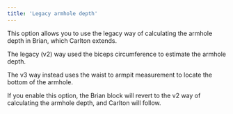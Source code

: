 ```yaml
---
title: 'Legacy armhole depth'
---
```


This option allows you to use the legacy way of calculating the armhole depth in Brian, which Carlton extends.

The legacy (v2) way used the biceps circumference to estimate the armhole depth.

The v3 way instead uses the waist to armpit measurement to locate the bottom of the armhole.

If you enable this option, the Brian block will revert to the v2 way of calculating the armhole depth, and Carlton will follow.
